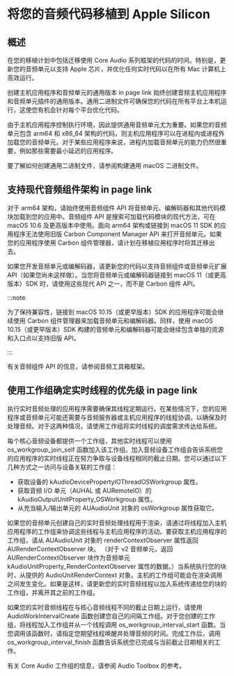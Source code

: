 # 将您的音频代码移植到 Apple Silicon

<ToBePolishedAfterTranslation />

<OriginalSource
  title="Porting Your Audio Code to Apple Silicon"
  url="https://developer.apple.com/documentation/apple-silicon/porting-your-audio-code-to-apple-silicon"
  summary="消除在 Apple Silicon Mac 计算机上运行时音频特定代码中的问题"
/>

## 概述

在您的移植计划中包括迁移使用 Core Audio 系列框架的代码的时间。特别是，更新您的音频单元以支持 Apple 芯片，并优化任何实时代码以在所有 Mac 计算机上高效运行。

创建主机应用程序和音频单元的通用版本 in page link
始终创建音频主机应用程序和音频单元插件的通用版本。通用二进制文件可确保您的代码在所有平台上本机运行，这使您有机会针对每个平台优化代码。

由于主机应用程序控制执行环境，因此提供通用音频单元尤为重要。如果您的音频单元包含 arm64 和 x86_64 架构的代码，则主机应用程序可以在进程内或进程外加载您的音频单元。对于某些应用程序来说，进程内加载音频单元的能力仍然很重要，例如那些需要最小延迟的应用程序。

要了解如何创建通用二进制文件，请参阅构建通用 macOS 二进制文件。

## 支持现代音频组件架构 in page link

对于 arm64 架构，请始终使用音频组件 API 将音频单元、编解码器和其他代码模块加载到您的应用中。音频组件 API 是搜索可加载代码模块的现代方法，可在 macOS 10.6 及更高版本中使用。面向 arm64 架构或链接到 macOS 11 SDK 的应用程序无法使用旧版 Carbon Component Manager API 来打开音频单元。如果您的应用程序使用 Carbon 组件管理器，请计划在移植应用程序时将其迁移出去。

如果您开发音频单元或编解码器，请更新您的代码以支持音频组件或音频单元扩展 API（如果您尚未这样做）。当您将音频单元或编解码器链接到 macOS 11（或更高版本）SDK 时，请使用这些现代 API 之一，而不是 Carbon 组件 API。

:::note

为了保持兼容性，链接到 macOS 10.15（或更早版本）SDK 的应用程序可能会继续使用 Carbon 组件管理器来加载音频单元和编解码器。同样，使用 macOS 10.15（或更早版本）SDK 构建的音频单元和编解码器可能会继续包含单独的资源和入口点以支持旧版 API。

:::

有关音频组件 API 的信息，请参阅音频工具箱框架。

## 使用工作组确定实时线程的优先级 in page link

执行实时音频处理的应用程序需要确保其线程定期运行。在某些情况下，您的应用程序或音频单元可能还需要与音频服务器或主机应用程序的线程协调，以确保及时处理音频。对于这两种情况，请使用工作组将实时线程的调度需求传达给系统。

每个核心音频设备都提供一个工作组，其他实时线程可以使用 os_workgroup_join_self 函数加入该工作组。加入音频设备工作组会告诉系统您的应用程序的实时线程正在努力争取与设备线程相同的截止日期。您可以通过以下几种方式之一访问与设备关联的工作组：

- 获取设备的 kAudioDevicePropertyIOThreadOSWorkgroup 属性。
- 获取音频 I/O 单元（AUHAL 或 AURemoteIO）的 kAudioOutputUnitProperty_OSWorkgroup 属性。
- 从充当输入/输出单元的 AUAudioUnit 对象的 osWorkgroup 属性获取它。

如果您的音频单元创建自己的实时音频处理线程用于渲染，请通过将线程加入主机应用程序的工作组来协调这些线程与主机应用程序的活动。要获取主机应用程序的工作组，请从 AUAudioUnit 对象的 renderContextObserver 属性返回 AURenderContextObserver 块。 （对于 v2 音频单元，返回 AURenderContextObserver 块作为音频单元 kAudioUnitProperty_RenderContextObserver 属性的数据。）当系统执行您的块时，从提供的 AudioUnitRenderContext 对象。主机的工作组可能会在渲染调用之间发生变化。如果是这样，请更新您的实时音频线程以加入系统传递给您的块的工作组，并离开其之前的工作组。

如果您的实时音频线程在与核心音频线程不同的截止日期上运行，请使用 AudioWorkIntervalCreate 函数创建您自己的间隔工作组。对于您创建的工作组，将线程加入工作组并从一个线程调用 os_workgroup_interval_start 函数。当您调用该函数时，请指定您期望线程唤醒并处理音频的时间。完成工作后，调用 os_workgroup_interval_finish 函数告诉系统您已完成与当前截止日期相关的工作。

有关 Core Audio 工作组的信息，请参阅 Audio Toolbox 的参考。
